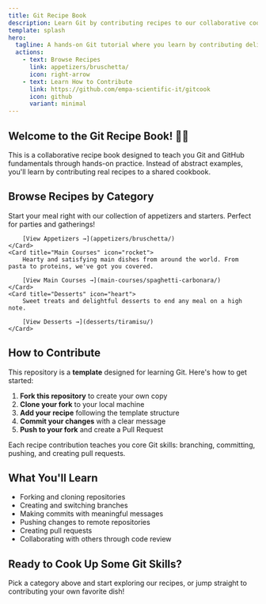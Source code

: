 ```yaml
---
title: Git Recipe Book
description: Learn Git by contributing recipes to our collaborative cookbook!
template: splash
hero:
  tagline: A hands-on Git tutorial where you learn by contributing delicious recipes
  actions:
    - text: Browse Recipes
      link: appetizers/bruschetta/
      icon: right-arrow
    - text: Learn How to Contribute
      link: https://github.com/empa-scientific-it/gitcook
      icon: github
      variant: minimal
---
```



## Welcome to the Git Recipe Book! 👨‍🍳

This is a collaborative recipe book designed to teach you Git and GitHub fundamentals through hands-on practice. Instead of abstract examples, you'll learn by contributing real recipes to a shared cookbook.

## Browse Recipes by Category

<CardGrid stagger>
	<Card title="Appetizers" icon="star">
		Start your meal right with our collection of appetizers and starters. Perfect for parties and gatherings!

		[View Appetizers →](appetizers/bruschetta/)
	</Card>
	<Card title="Main Courses" icon="rocket">
		Hearty and satisfying main dishes from around the world. From pasta to proteins, we've got you covered.

		[View Main Courses →](main-courses/spaghetti-carbonara/)
	</Card>
	<Card title="Desserts" icon="heart">
		Sweet treats and delightful desserts to end any meal on a high note.

		[View Desserts →](desserts/tiramisu/)
	</Card>
</CardGrid>

## How to Contribute

This repository is a **template** designed for learning Git. Here's how to get started:

1. **Fork this repository** to create your own copy
2. **Clone your fork** to your local machine
3. **Add your recipe** following the template structure
4. **Commit your changes** with a clear message
5. **Push to your fork** and create a Pull Request

Each recipe contribution teaches you core Git skills: branching, committing, pushing, and creating pull requests.

## What You'll Learn

- Forking and cloning repositories
- Creating and switching branches
- Making commits with meaningful messages
- Pushing changes to remote repositories
- Creating pull requests
- Collaborating with others through code review

## Ready to Cook Up Some Git Skills?

Pick a category above and start exploring our recipes, or jump straight to contributing your own favorite dish!
